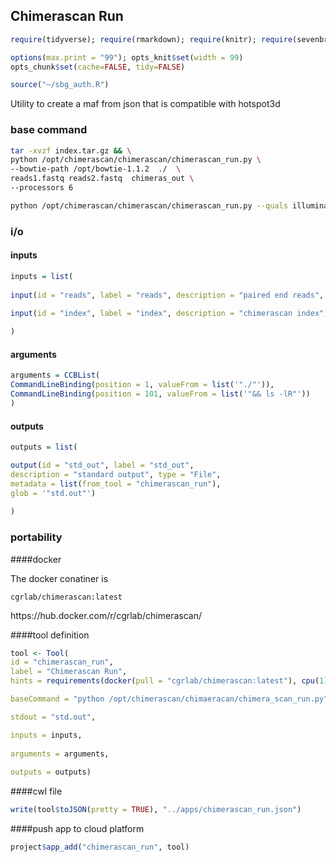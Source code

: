 ## Chimerascan Run {.tabset}

```r
require(tidyverse); require(rmarkdown); require(knitr); require(sevenbridges); 

options(max.print = "99"); opts_knit$set(width = 99)
opts_chunk$set(cache=FALSE, tidy=FALSE)

source("~/sbg_auth.R")

```

Utility to create a maf from json that is compatible with hotspot3d

### base command

```sh

tar -xvzf index.tar.gz && \
python /opt/chimerascan/chimerascan/chimerascan_run.py \
--bowtie-path /opt/bowtie-1.1.2  ./  \
reads1.fastq reads2.fastq  chimeras_out \
--processors 6

python /opt/chimerascan/chimerascan/chimerascan_run.py --quals illumina --library-type fr-firststrand ./ --filter-false-pos /sbgenomics/Projects/11eb1a82-1bf7-4df7-b8d3-dd53e1567bd5/_1_hg19_bodymap_false_positive_chimeras.txt --bowtie-path /opt/bowtie-1.1.2 /sbgenomics/Projects/11eb1a82-1bf7-4df7-b8d3-dd53e1567bd5/SC080539_AACAACCA_L00R1_001.fastq /sbgenomics/Projects/11eb1a82-1bf7-4df7-b8d3-dd53e1567bd5/SC080539_AACAACCA_L00R2_001.fastq chimeras_out --processors 8


```

### i/o {.tabset}

#### inputs

```r

inputs = list(
  
input(id = "reads", label = "reads", description = "paired end reads", type = "File..."),
  
input(id = "index", label = "index", description = "chimerascan index", type = "File...", stageInput = "link")

)

```

#### arguments

```r
arguments = CCBList(
CommandLineBinding(position = 1, valueFrom = list('"./"')),
CommandLineBinding(position = 101, valueFrom = list('"&& ls -lR"'))
)
```

#### outputs

```r

outputs = list(

output(id = "std_out", label = "std_out", 
description = "standard output", type = "File",
metadata = list(from_tool = "chimerascan_run"),
glob = '"std.out"')
  
)


```

### portability {.tabset}

####docker

The docker conatiner is

``` cgrlab/chimerascan:latest ```

https://hub.docker.com/r/cgrlab/chimerascan/

####tool definition

```r

tool <- Tool(
id = "chimerascan_run", 
label = "Chimerascan Run",
hints = requirements(docker(pull = "cgrlab/chimerascan:latest"), cpu(1), mem(1000)),

baseCommand = "python /opt/chimerascan/chimaeracan/chimera_scan_run.py",

stdout = "std.out",

inputs = inputs,
  
arguments = arguments,
  
outputs = outputs)

```

####cwl file

```r
write(tool$toJSON(pretty = TRUE), "../apps/chimerascan_run.json")
```

####push app to cloud platform

```r
project$app_add("chimerascan_run", tool)
```

